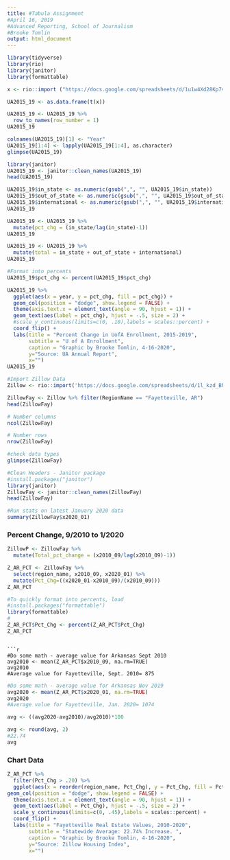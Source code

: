 ```yaml
---
title: #Tabula Assignment
#April 16, 2019
#Advanced Reporting, School of Journalism
#Brooke Tomlin 
output: html_document
---
```

```r
library(tidyverse)
library(rio)
library(janitor)
library(formattable)
```

```r
x <- rio::import ("https://docs.google.com/spreadsheets/d/1u1w4Xd28Kp7v5BeKNmhNkjU3eRmt-uzzm5YKd70Y4Ms/edit#gid=1292931470")
```


```r
UA2015_19 <- as.data.frame(t(x))
```

```r
UA2015_19 <- UA2015_19 %>%
  row_to_names(row_number = 1)
UA2015_19
```

```r
colnames(UA2015_19)[1] <- "Year"
UA2015_19[1:4] <- lapply(UA2015_19[1:4], as.character)
glimpse(UA2015_19)
```

```r
library(janitor)
UA2015_19 <- janitor::clean_names(UA2015_19)
head(UA2015_19)
```

```r
UA2015_19$in_state <- as.numeric(gsub(",", "", UA2015_19$in_state))
UA2015_19$out_of_state <- as.numeric(gsub(",", "", UA2015_19$out_of_state))
UA2015_19$international <- as.numeric(gsub(",", "", UA2015_19$international))
UA2015_19
```


```r
UA2015_19 <- UA2015_19 %>%
  mutate(pct_chg = (in_state/lag(in_state)-1))
UA2015_19
```

```r
UA2015_19 <- UA2015_19 %>%
  mutate(total = in_state + out_of_state + international)
UA2015_19
```

```r
#Format into percents
UA2015_19$pct_chg <- percent(UA2015_19$pct_chg)
```

```r
UA2015_19 %>% 
  ggplot(aes(x = year, y = pct_chg, fill = pct_chg)) +
  geom_col(position = "dodge", show.legend = FALSE) +
  theme(axis.text.x = element_text(angle = 90, hjust = 1)) +
  geom_text(aes(label = pct_chg), hjust = -.5, size = 2) +
  #scale_y_continuous(limits=c(0, .10),labels = scales::percent) +
  coord_flip() +
  labs(title = "Percent Change in UofA Enrollment, 2015-2019",
       subtitle = "U of A Enrollment",
       caption = "Graphic by Brooke Tomlin, 4-16-2020",
       y="Source: UA Annual Report",
       x="")
UA2015_19
```

```r
#Import Zillow Data
Zillow <- rio::import('https://docs.google.com/spreadsheets/d/1l_kzd_BN_F-kI3c3p3_VB3mdqYxRWADvIxOiBsj93GQ/edit#gid=819464580')
```

```r
ZillowFay <- Zillow %>% filter(RegionName == "Fayetteville, AR")
head(ZillowFay)
```


```r
# Number columns
ncol(ZillowFay)
```

```r
# Number rows
nrow(ZillowFay)
```
```r
#check data types
glimpse(ZillowFay)
```

```r
#Clean Headers - Janitor package
#install.packages("janitor")
library(janitor)
ZillowFay <- janitor::clean_names(ZillowFay)
head(ZillowFay)
```

```r
#Run stats on latest January 2020 data
summary(ZillowFay$x2020_01)
```   

### Percent Change, 9/2010 to 1/2020

```r
ZillowP <- ZillowFay %>%
  mutate(Total_pct_change = (x2010_09/lag(x2010_09)-1))
```

```r
Z_AR_PCT <- ZillowFay %>% 
  select(region_name, x2010_09, x2020_01) %>% 
  mutate(Pct_Chg=((x2020_01-x2010_09)/(x2010_09))) 
Z_AR_PCT
```


```r
#To quickly format into percents, load
#install.packages("formattable")
library(formattable)
#
Z_AR_PCT$Pct_Chg <- percent(Z_AR_PCT$Pct_Chg)
Z_AR_PCT
```
```

```r
#Do some math - average value for Arkansas Sept 2010
avg2010 <- mean(Z_AR_PCT$x2010_09, na.rm=TRUE)
avg2010
#Average value for Fayetteville, Sept. 2010= 875
```

```r
#Do some math - average value for Arkansas Nov 2019
avg2020 <- mean(Z_AR_PCT$x2020_01, na.rm=TRUE)
avg2020
#Average value for Fayetteville, Jan. 2020= 1074
```

```r
avg <- ((avg2020-avg2010)/avg2010)*100

avg <- round(avg, 2)
#22.74
avg
```

### Chart Data

```r
Z_AR_PCT %>% 
  filter(Pct_Chg > .20) %>% 
  ggplot(aes(x = reorder(region_name, Pct_Chg), y = Pct_Chg, fill = Pct_Chg)) +
geom_col(position = "dodge", show.legend = FALSE) +
  theme(axis.text.x = element_text(angle = 90, hjust = 1)) +
  geom_text(aes(label = Pct_Chg), hjust = -.5, size = 2) +
  scale_y_continuous(limits=c(0, .45),labels = scales::percent) +
  coord_flip() +
  labs(title = "Fayetteville Real Estate Values, 2010-2020",
       subtitle = "Statewide Average: 22.74% Increase. ",
       caption = "Graphic by Brooke Tomlin, 4-16-2020",
       y="Source: Zillow Housing Index",
       x="")
```
